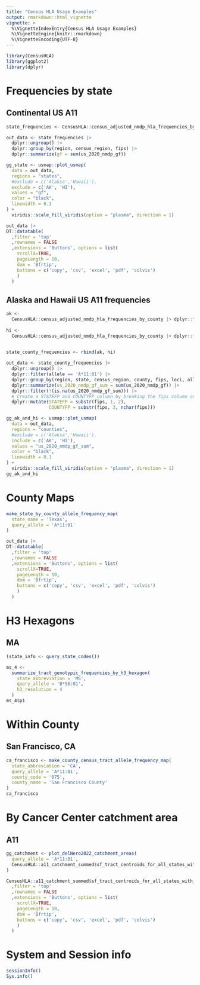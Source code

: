 ```yaml
---
title: "Census HLA Usage Examples"
output: rmarkdown::html_vignette 
vignette: > 
  %\VignetteIndexEntry{Census HLA Usage Examples} 
  %\VignetteEngine{knitr::rmarkdown} 
  %\VignetteEncoding{UTF-8}
---
```


```r
library(CensusHLA)
library(ggplot2)
library(dplyr)
```

# Frequencies by state

## Continental US A11

```r
state_frequencies <- CensusHLA::census_adjusted_nmdp_hla_frequencies_by_state |> dplyr::filter(allele == 'A*11:01')

out_data <- state_frequencies |>
  dplyr::ungroup() |>
  dplyr::group_by(region, census_region, fips) |>
  dplyr::summarize(gf = sum(us_2020_nmdp_gf))

gg_state <- usmap::plot_usmap(
  data = out_data,
  regions = "states",
  #exclude = c('Alaksa','Hawaii'),
  exclude = c('AK', 'HI'),
  values = "gf",
  color = "black",
  linewidth = 0.1
) +
  viridis::scale_fill_viridis(option = "plasma", direction = 1)
```

```r
out_data |>
DT::datatable(
  ,filter = 'top'
  ,rownames = FALSE
  ,extensions = 'Buttons', options = list(
    scrollX=TRUE,
    pageLength = 10,
    dom = 'Bfrtip',
    buttons = c('copy', 'csv', 'excel', 'pdf', 'colvis')
    )
  )
```


## Alaska and Hawaii US A11 frequencies

```r

ak <-
  CensusHLA::census_adjusted_nmdp_hla_frequencies_by_county |> dplyr::filter(state == 'Alaska' &
                                                                               allele == 'A*11:01')
hi <-
  CensusHLA::census_adjusted_nmdp_hla_frequencies_by_county |> dplyr::filter(state == 'Hawaii' &
                                                                               allele == 'A*11:01')

state_county_frequencies <- rbind(ak, hi)

out_data <- state_county_frequencies |>
  dplyr::ungroup() |>
  dplyr::filter(allele == 'A*11:01') |>
  dplyr::group_by(region, state, census_region, county, fips, loci, allele) |>
  dplyr::summarize(us_2020_nmdp_gf_sum = sum(us_2020_nmdp_gf)) |>
  dplyr::filter(!(is.na(us_2020_nmdp_gf_sum))) |>
  # Create a STATEFP and COUNTYFP column by breaking the fips column on the 3rd character to the end
  dplyr::mutate(STATEFP = substr(fips, 1, 2),
                COUNTYFP = substr(fips, 3, nchar(fips)))

gg_ak_and_hi <- usmap::plot_usmap(
  data = out_data,
  regions = "counties",
  #exclude = c('Alaksa','Hawaii'),
  include = c('AK', 'HI'),
  values = "us_2020_nmdp_gf_sum",
  color = "black",
  linewidth = 0.1
) +
  viridis::scale_fill_viridis(option = "plasma", direction = 1)
gg_ak_and_hi
```

# County Maps



```r
make_state_by_county_allele_frequency_map(
  state_name = 'Texas',
  query_allele = 'A*11:01'
)
```

```r
out_data |>
DT::datatable(
  ,filter = 'top'
  ,rownames = FALSE
  ,extensions = 'Buttons', options = list(
    scrollX=TRUE,
    pageLength = 10,
    dom = 'Bfrtip',
    buttons = c('copy', 'csv', 'excel', 'pdf', 'colvis')
    )
  )
```

# H3 Hexagons

## MA


```r
(state_info <- query_state_codes())
```

```r
ms_4 <-
  summarize_tract_genotypic_frequencies_by_h3_hexagon(
    state_abbreviation = 'MS',
    query_allele = 'B*58:01',
    h3_resolution = 4
  )
ms_4$p1
```


# Within County

## San Francisco, CA


```r
ca_francisco <- make_county_census_tract_allele_frequency_map(
  state_abbreviation = 'CA',
  query_allele = 'A*11:01',
  county_code = '075',
  county_name = 'San Francisco County'
)
ca_francisco
```

# By Cancer Center catchment area

## A11

```r
gg_catchment <- plot_delNero2022_catchment_areas(
  query_allele = 'A*11:01',
  CensusHLA::a11_catchment_summed$sf_tract_centroids_for_all_states_with_catchment_with_us_population_race_code_percentages_by_tract_summed
)
```

```r
CensusHLA::a11_catchment_summed$sf_tract_centroids_for_all_states_with_catchment_with_us_population_race_code_percentages_by_tract_summed |> dplyr::select(-geometry) |> dplyr::mutate(patient_pop = total_2020_pop * us_2020_nmdp_gf_sum) |>  dplyr::arrange(desc(patient_pop)) |> DT::datatable(
  ,filter = 'top'
  ,rownames = FALSE
  ,extensions = 'Buttons', options = list(
    scrollX=TRUE,
    pageLength = 10,
    dom = 'Bfrtip',
    buttons = c('copy', 'csv', 'excel', 'pdf', 'colvis')
    )
  )
```



# System and Session info

```r
sessionInfo()
Sys.info()
```
